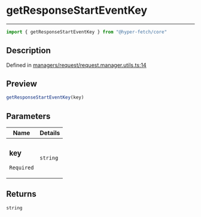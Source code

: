 

# getResponseStartEventKey

<div class="api-docs__separator" data-reactroot="">

---

</div><div class="api-docs__import" data-reactroot="">

```ts
import { getResponseStartEventKey } from "@hyper-fetch/core"
```

</div><div class="api-docs__section">

## Description

</div><div class="api-docs__description"><span class="api-docs__do-not-parse">



</span></div><p class="api-docs__definition">

Defined in [managers/request/request.manager.utils.ts:14](https://github.com/BetterTyped/hyper-fetch/blob/c44d728f/packages/core/src/managers/request/request.manager.utils.ts#L14)

</p><div class="api-docs__section">

## Preview

</div><div class="api-docs__preview fn">

```ts
getResponseStartEventKey(key)
```

</div><div class="api-docs__section">

## Parameters

</div><div class="api-docs__parameters"><table><thead><tr><th>Name</th><th>Details</th></tr></thead><tbody><tr param-data="key"><td class="api-docs__param-name required">

### key 

`Required`

</td><td class="api-docs__param-type">

`string`

</td></tr></tbody></table></div><div class="api-docs__section">

## Returns

</div><div class="api-docs__returns">

```ts
string
```

</div>